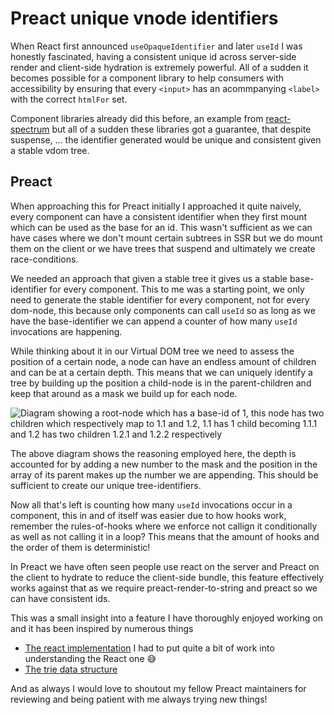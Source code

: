 
<CodeTheme />
<SEO
  title={documentProps.title}
  description={documentProps.description}
  keywords={documentProps.tags}
  image={documentProps.image}
/>

# Preact unique vnode identifiers

When React first announced `useOpaqueIdentifier` and later `useId` I was honestly fascinated,
having a consistent unique id across server-side render and client-side hydration is extremely
powerful. All of a sudden it becomes possible for a component library to help consumers with
accessibility by ensuring that every `<input>` has an acommpanying `<label>` with the correct
`htmlFor` set.

Component libraries already did this before, an example from [react-spectrum](https://github.com/adobe/react-spectrum/blob/v2.27.0/packages/@react-aria/utils/src/useId.ts#L9)
but all of a sudden these libraries got a guarantee, that despite suspense, ... the identifier
generated would be unique and consistent given a stable vdom tree.

## Preact

When approaching this for Preact initially I approached it quite naively, every component can have
a consistent identifier when they first mount which can be used as the base for an id. This wasn't
sufficient as we can have cases where we don't mount certain subtrees in SSR but we do mount them
on the client or we have trees that suspend and ultimately we create race-conditions.

We needed an approach that given a stable tree it gives us a stable base-identifier for every component.
This to me was a starting point, we only need to generate the stable identifier for every component,
not for every dom-node, this because only components can call `useId` so as long as we have the
base-identifier we can append a counter of how many `useId` invocations are happening.

While thinking about it in our Virtual DOM tree we need to assess the position of a certain node,
a node can have an endless amount of children and can be at a certain depth. This means that we can
uniquely identify a tree by building up the position a child-node is in the parent-children and keep
that around as a mask we build up for each node.

<img src='/useId.jpg' alt="Diagram showing a root-node which has a base-id of 1, this node has two children which respectively map to 1.1 and 1.2, 1.1 has 1 child becoming 1.1.1 and 1.2 has two children 1.2.1 and 1.2.2 respectively" />

The above diagram shows the reasoning employed here, the depth is accounted for by adding a new number to the mask and
the position in the array of its parent makes up the number we are appending. This should be sufficient to create
our unique tree-identifiers.

Now all that's left is counting how many `useId` invocations occur in a component, this in and of itself was easier
due to how hooks work, remember the rules-of-hooks where we enforce not callign it conditionally as well
as not calling it in a loop? This means that the amount of hooks and the order of them is deterministic!

In Preact we have often seen people use react on the server and Preact on the client to hydrate to reduce the
client-side bundle, this feature effectively works against that as we require preact-render-to-string and preact
so we can have consistent ids.

This was a small insight into a feature I have thoroughly enjoyed working on and it has been inspired by numerous things

- [The react implementation](https://github.com/acdlite/react/blob/371302f0144079a7b9f04c3c485ee19cf82b936f/packages/react-reconciler/src/ReactFiberTreeContext.old.js)
  I had to put quite a bit of work into understanding the React one 😅
- [The trie data structure](https://en.wikipedia.org/wiki/Trie)

And as always I would love to shoutout my fellow Preact maintainers for reviewing and being patient with me always trying
new things!
